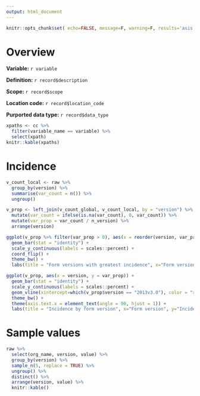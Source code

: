 ```yaml
---
output: html_document
---
```


```r
knitr::opts_chunk$set( echo=FALSE, message=F, warning=F, results='asis', fig.width=10 )
```

# Overview

**Variable:** `r variable `

**Definition:** `r record$description`

**Scope:** `r record$scope `

**Location code:** `r record$location_code`

**Purported data type:** `r record$data_type`

```r
xpaths <- cc %>%
  filter(variable_name == variable) %>%
  select(xpath)
knitr::kable(xpaths)
```


# Incidence

```r
v_count_local <- raw %>%
  group_by(version) %>%
  summarise(var_count = n()) %>%
  ungroup()

v_prop <- left_join(v_count_global, v_count_local, by = "version") %>%
  mutate(var_count = ifelse(is.na(var_count), 0, var_count)) %>%
  mutate(var_prop = var_count / n_version) %>%
  arrange(version)

ggplot(v_prop %>% filter(var_prop > 0), aes(x = reorder(version, var_prop), y = var_prop)) +
  geom_bar(stat = "identity") +
  scale_y_continuous(labels = scales::percent) +
  coord_flip() +
  theme_bw() +
  labs(title = "Form versions with greatest incidence", x="Form version", y="Incidence")

ggplot(v_prop, aes(x = version, y = var_prop)) +
  geom_bar(stat = "identity") +
  scale_y_continuous(labels = scales::percent) +
  geom_vline(xintercept=which(v_prop$version == "2013v3.0"), color = "red", linetype = "dashed") +
  theme_bw() +
  theme(axis.text.x = element_text(angle = 90, hjust = 1)) +
  labs(title = "Incidence by form version", x="Form version", y="Incidence")
```

# Sample values

```r
raw %>%
  select(org_name, version, value) %>%
  group_by(version) %>%
  sample_n(5, replace = TRUE) %>%
  ungroup() %>%
  distinct() %>%
  arrange(version, value) %>%
  knitr::kable()
```